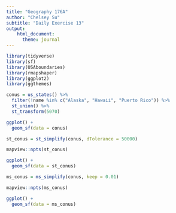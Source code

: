 ```yaml
---
title: "Geography 176A"
author: "Chelsey Su"
subtitle: "Daily Exercise 13"
output:
    html_document:
      theme: journal
---
```

```r
library(tidyverse)
library(sf)
library(USAboundaries)
library(rmapshaper)
library(ggplot2)
library(ggthemes)
```

```r
conus = us_states() %>% 
  filter(!name %in% c("Alaska", "Hawaii", "Puerto Rico")) %>% 
  st_union() %>% 
  st_transform(5070)

ggplot() +
  geom_sf(data = conus) 
```

```r
st_conus = st_simplify(conus, dTolerance = 50000) 

mapview::npts(st_conus)

ggplot() +
  geom_sf(data = st_conus)

```

```r
ms_conus = ms_simplify(conus, keep = 0.01)

mapview::npts(ms_conus)

ggplot() +
  geom_sf(data = ms_conus)
```


